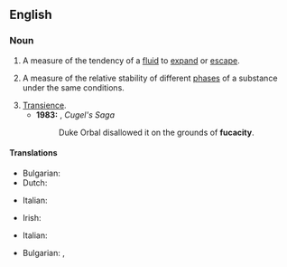 ==English==
{{wikipedia}}

===Noun===
{{en-noun|~|fugacities}}

# A measure of the tendency of a [[fluid]] to [[expand]] or [[escape]].
# {{lb|en|physics}} A measure of the relative stability of different [[phase]]s of a substance under the same conditions.
# [[transience|Transience]].
#* '''1983:''' {{w|Jack Vance}}, ''Cugel's Saga''
#*: Duke Orbal disallowed it on the grounds of '''fucacity'''.

====Translations====
{{trans-top|measure of the tendency of a fluid to expand or escape}}
* Bulgarian: {{t|bg|летливост|f|sc=Cyrl}}
* Dutch: {{t|nl|fugaciteit}}
{{trans-mid}}
* Italian: {{t|it|fugacità|f}}
{{trans-bottom}}

{{trans-top|measure of the relative stability of different phases of a substance under the same conditions}}
* Irish: {{t|ga|éalaitheacht|f}}
{{trans-mid}}
* Italian: {{t|it|fugacità|f}}
{{trans-bottom}}

{{trans-top|transience}}
* Bulgarian: {{t+|bg|мимолетност|f|sc=Cyrl}}, {{t+|bg|краткотрайност|f|sc=Cyrl}}
{{trans-mid}}
{{trans-bottom}}